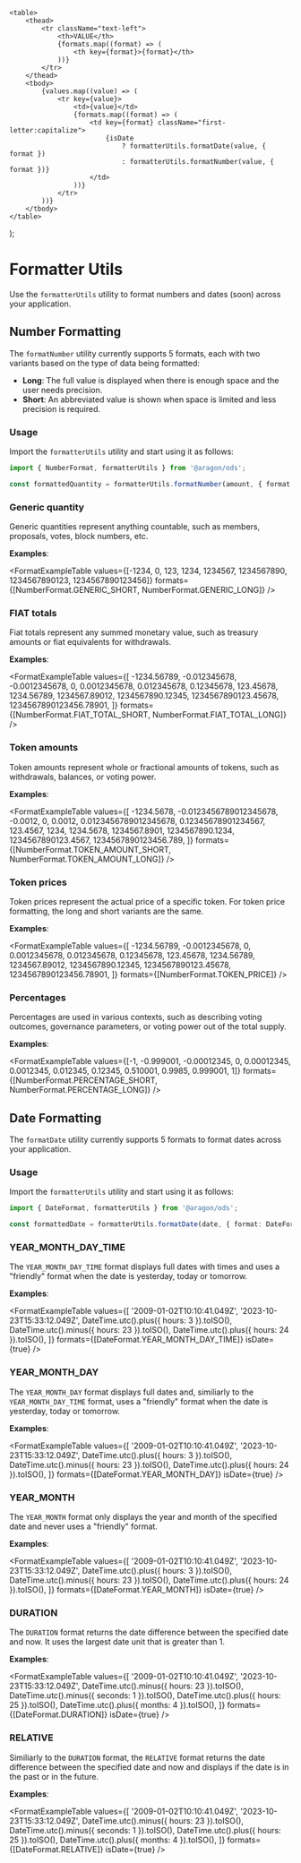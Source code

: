 
<Meta title="Core/Utilities/Formatter" />

    <table>
        <thead>
            <tr className="text-left">
                <th>VALUE</th>
                {formats.map((format) => (
                    <th key={format}>{format}</th>
                ))}
            </tr>
        </thead>
        <tbody>
            {values.map((value) => (
                <tr key={value}>
                    <td>{value}</td>
                    {formats.map((format) => (
                        <td key={format} className="first-letter:capitalize">
                            {isDate
                                ? formatterUtils.formatDate(value, { format })
                                : formatterUtils.formatNumber(value, { format })}
                        </td>
                    ))}
                </tr>
            ))}
        </tbody>
    </table>
);

# Formatter Utils

Use the `formatterUtils` utility to format numbers and dates (soon) across your application.

## Number Formatting

The `formatNumber` utility currently supports 5 formats, each with two variants based on the type of data being
formatted:

-   **Long**: The full value is displayed when there is enough space and the user needs precision.
-   **Short**: An abbreviated value is shown when space is limited and less precision is required.

### Usage

Import the `formatterUtils` utility and start using it as follows:

```typescript
import { NumberFormat, formatterUtils } from '@aragon/ods';

const formattedQuantity = formatterUtils.formatNumber(amount, { format: NumberFormat.TOKEN_AMOUNT_SHORT });
```

### Generic quantity

Generic quantities represent anything countable, such as members, proposals, votes, block numbers, etc.

**Examples**:

<FormatExampleTable
    values={[-1234, 0, 123, 1234, 1234567, 1234567890, 1234567890123, 1234567890123456]}
    formats={[NumberFormat.GENERIC_SHORT, NumberFormat.GENERIC_LONG]}
/>

### FIAT totals

Fiat totals represent any summed monetary value, such as treasury amounts or fiat equivalents for withdrawals.

**Examples**:

<FormatExampleTable
    values={[
        -1234.56789, -0.012345678, -0.0012345678, 0, 0.0012345678, 0.012345678, 0.12345678, 123.45678, 1234.56789,
        1234567.89012, 1234567890.12345, 1234567890123.45678, 1234567890123456.78901,
    ]}
    formats={[NumberFormat.FIAT_TOTAL_SHORT, NumberFormat.FIAT_TOTAL_LONG]}
/>

### Token amounts

Token amounts represent whole or fractional amounts of tokens, such as withdrawals, balances, or voting power.

**Examples**:

<FormatExampleTable
    values={[
        -1234.5678, -0.0123456789012345678, -0.0012, 0, 0.0012, 0.0123456789012345678, 0.12345678901234567, 123.4567,
        1234, 1234.5678, 1234567.8901, 1234567890.1234, 1234567890123.4567, 1234567890123456.789,
    ]}
    formats={[NumberFormat.TOKEN_AMOUNT_SHORT, NumberFormat.TOKEN_AMOUNT_LONG]}
/>

### Token prices

Token prices represent the actual price of a specific token. For token price formatting, the long and short variants are
the same.

**Examples**:

<FormatExampleTable
    values={[
        -1234.56789, -0.0012345678, 0, 0.0012345678, 0.012345678, 0.12345678, 123.45678, 1234.56789, 1234567.89012,
        1234567890.12345, 1234567890123.45678, 1234567890123456.78901,
    ]}
    formats={[NumberFormat.TOKEN_PRICE]}
/>

### Percentages

Percentages are used in various contexts, such as describing voting outcomes, governance parameters, or voting power out
of the total supply.

**Examples**:

<FormatExampleTable
    values={[-1, -0.999001, -0.00012345, 0, 0.00012345, 0.0012345, 0.012345, 0.12345, 0.510001, 0.9985, 0.999001, 1]}
    formats={[NumberFormat.PERCENTAGE_SHORT, NumberFormat.PERCENTAGE_LONG]}
/>

## Date Formatting

The `formatDate` utility currently supports 5 formats to format dates across your application.

### Usage

Import the `formatterUtils` utility and start using it as follows:

```typescript
import { DateFormat, formatterUtils } from '@aragon/ods';

const formattedDate = formatterUtils.formatDate(date, { format: DateFormat.YEAR_MONTH });
```

### YEAR_MONTH_DAY_TIME

The `YEAR_MONTH_DAY_TIME` format displays full dates with times and uses a "friendly" format when the date is yesterday,
today or tomorrow.

**Examples**:

<FormatExampleTable
    values={[
        '2009-01-02T10:10:41.049Z',
        '2023-10-23T15:33:12.049Z',
        DateTime.utc().plus({ hours: 3 }).toISO(),
        DateTime.utc().minus({ hours: 23 }).toISO(),
        DateTime.utc().plus({ hours: 24 }).toISO(),
    ]}
    formats={[DateFormat.YEAR_MONTH_DAY_TIME]}
    isDate={true}
/>

### YEAR_MONTH_DAY

The `YEAR_MONTH_DAY` format displays full dates and, similiarly to the `YEAR_MONTH_DAY_TIME` format, uses a "friendly"
format when the date is yesterday, today or tomorrow.

**Examples**:

<FormatExampleTable
    values={[
        '2009-01-02T10:10:41.049Z',
        '2023-10-23T15:33:12.049Z',
        DateTime.utc().plus({ hours: 3 }).toISO(),
        DateTime.utc().minus({ hours: 23 }).toISO(),
        DateTime.utc().plus({ hours: 24 }).toISO(),
    ]}
    formats={[DateFormat.YEAR_MONTH_DAY]}
    isDate={true}
/>

### YEAR_MONTH

The `YEAR_MONTH` format only displays the year and month of the specified date and never uses a "friendly" format.

**Examples**:

<FormatExampleTable
    values={[
        '2009-01-02T10:10:41.049Z',
        '2023-10-23T15:33:12.049Z',
        DateTime.utc().plus({ hours: 3 }).toISO(),
        DateTime.utc().minus({ hours: 23 }).toISO(),
        DateTime.utc().plus({ hours: 24 }).toISO(),
    ]}
    formats={[DateFormat.YEAR_MONTH]}
    isDate={true}
/>

### DURATION

The `DURATION` format returns the date difference between the specified date and now. It uses the largest date unit that
is greater than 1.

**Examples**:

<FormatExampleTable
    values={[
        '2009-01-02T10:10:41.049Z',
        '2023-10-23T15:33:12.049Z',
        DateTime.utc().minus({ hours: 23 }).toISO(),
        DateTime.utc().minus({ seconds: 1 }).toISO(),
        DateTime.utc().plus({ hours: 25 }).toISO(),
        DateTime.utc().plus({ months: 4 }).toISO(),
    ]}
    formats={[DateFormat.DURATION]}
    isDate={true}
/>

### RELATIVE

Similiarly to the `DURATION` format, the `RELATIVE` format returns the date difference between the specified date and
now and displays if the date is in the past or in the future.

**Examples**:

<FormatExampleTable
    values={[
        '2009-01-02T10:10:41.049Z',
        '2023-10-23T15:33:12.049Z',
        DateTime.utc().minus({ hours: 23 }).toISO(),
        DateTime.utc().minus({ seconds: 1 }).toISO(),
        DateTime.utc().plus({ hours: 25 }).toISO(),
        DateTime.utc().plus({ months: 4 }).toISO(),
    ]}
    formats={[DateFormat.RELATIVE]}
    isDate={true}
/>
